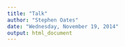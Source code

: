 ```yaml
---
title: "Talk"
author: "Stephen Oates"
date: "Wednesday, November 19, 2014"
output: html_document
---
```








